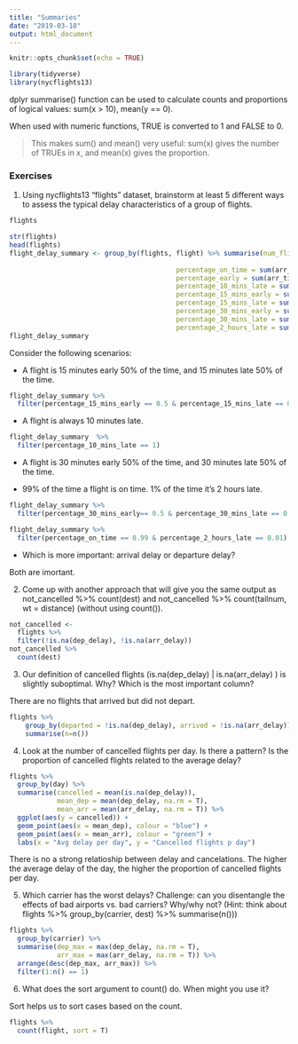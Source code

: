 ```yaml
---
title: "Summaries"
date: "2019-03-18"
output: html_document
---
```


```r
knitr::opts_chunk$set(echo = TRUE)
```


```r
library(tidyverse)
library(nycflights13)
```

dplyr summarise() function can be used to calculate counts and proportions of logical values: sum(x > 10), mean(y == 0). 

When used with numeric functions, TRUE is converted to 1 and FALSE to 0. 

> This makes sum() and mean() very useful: sum(x) gives the number of TRUEs in x, and mean(x) gives the proportion.

### Exercises

1. Using nycflights13 "flights" dataset, brainstorm at least 5 different ways to assess the typical delay characteristics of a group of flights. 

```r
flights
```

```r
str(flights)
head(flights)
flight_delay_summary <- group_by(flights, flight) %>% summarise(num_flights = n(),
            
                                          percentage_on_time = sum(arr_time == sched_arr_time)/num_flights,
                                          percentage_early = sum(arr_time < sched_arr_time)/num_flights, 
                                          percentage_10_mins_late = sum(arr_time - sched_arr_time == 10)/num_flights,
                                          percentage_15_mins_early = sum(sched_arr_time - arr_time == 15)/num_flights,
                                          percentage_15_mins_late = sum(arr_time - sched_arr_time == 15)/num_flights,
                                          percentage_30_mins_early = sum(sched_arr_time - arr_time == 30)/num_flights,
                                          percentage_30_mins_late = sum(arr_time - sched_arr_time == 30)/num_flights,
                                          percentage_2_hours_late = sum(arr_time - sched_arr_time == 120)/num_flights)
flight_delay_summary
```


Consider the following scenarios:

  - A flight is 15 minutes early 50% of the time, and 15 minutes late 50% of the time.

```r
flight_delay_summary %>% 
  filter(percentage_15_mins_early == 0.5 & percentage_15_mins_late == 0.5)
```


  - A flight is always 10 minutes late.

```r
flight_delay_summary  %>%
  filter(percentage_10_mins_late == 1)
```

  - A flight is 30 minutes early 50% of the time, and 30 minutes late 50% of the time.

  - 99% of the time a flight is on time. 1% of the time it’s 2 hours late.


```r
flight_delay_summary %>%
  filter(percentage_30_mins_early== 0.5 & percentage_30_mins_late == 0.5)
```

```r
flight_delay_summary %>%
  filter(percentage_on_time == 0.99 & percentage_2_hours_late == 0.01)
```


  - Which is more important: arrival delay or departure delay?
  
  Both are imortant.

2. Come up with another approach that will give you the same output as not_cancelled %>% count(dest) and not_cancelled %>% count(tailnum, wt = distance) (without using count()).

```r
not_cancelled <-
  flights %>% 
  filter(!is.na(dep_delay), !is.na(arr_delay))
not_cancelled %>%
  count(dest)
```


3. Our definition of cancelled flights (is.na(dep_delay) | is.na(arr_delay) ) is slightly suboptimal. Why? Which is the most important column?

There are no flights that arrived but did not depart.

```r
flights %>%
    group_by(departed = !is.na(dep_delay), arrived = !is.na(arr_delay)) %>%
    summarise(n=n())
```

4. Look at the number of cancelled flights per day. Is there a pattern? Is the proportion of cancelled flights related to the average delay?

```r
flights %>%
  group_by(day) %>%
  summarise(cancelled = mean(is.na(dep_delay)),
            mean_dep = mean(dep_delay, na.rm = T),
            mean_arr = mean(arr_delay, na.rm = T)) %>%
  ggplot(aes(y = cancelled)) +
  geom_point(aes(x = mean_dep), colour = "blue") +
  geom_point(aes(x = mean_arr), colour = "green") +
  labs(x = "Avg delay per day", y = "Cancelled flights p day")
```


There is no a strong relatioship between delay and cancelations. The higher the average delay of the day, the higher the proportion of cancelled flights per day.



5. Which carrier has the worst delays? Challenge: can you disentangle the effects of bad airports vs. bad carriers? Why/why not? (Hint: think about flights %>% group_by(carrier, dest) %>% summarise(n()))

```r
flights %>%
  group_by(carrier) %>%
  summarise(dep_max = max(dep_delay, na.rm = T),
            arr_max = max(arr_delay, na.rm = T)) %>%
  arrange(desc(dep_max, arr_max)) %>%
  filter(1:n() == 1)
```

6. What does the sort argument to count() do. When might you use it?

Sort helps us to sort cases based on the count.


```r
flights %>%
  count(flight, sort = T)
```

